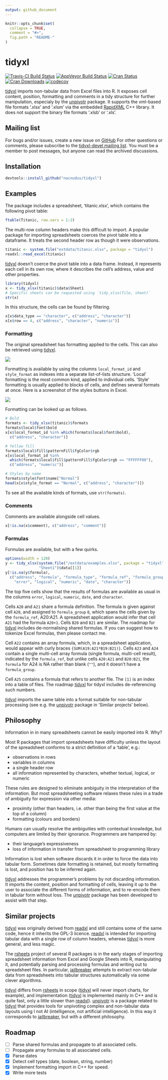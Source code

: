 ```yaml
---
output: github_document
---
```


<!-- README.md is generated from README.Rmd. Please edit that file -->

```r
knitr::opts_chunk$set(
  collapse = TRUE,
  comment = "#>",
  fig.path = "README-"
)
```

# tidyxl

[![Travis-CI Build Status](https://travis-ci.org/nacnudus/tidyxl.svg?branch=master)](https://travis-ci.org/nacnudus/tidyxl)
[![AppVeyor Build Status](https://ci.appveyor.com/api/projects/status/github/nacnudus/tidyxl?branch=master&svg=true)](https://ci.appveyor.com/project/nacnudus/tidyxl)
[![Cran Status](http://www.r-pkg.org/badges/version/tidyxl)](https://cran.r-project.org/web/packages/tidyxl/index.html)
[![Cran Downloads](https://cranlogs.r-pkg.org/badges/tidyxl)](https://www.r-pkg.org/pkg/tidyxl)
[![codecov](https://codecov.io/github/nacnudus/tidyxl/coverage.svg?branch=master)](https://codecov.io/gh/nacnudus/tidyxl)

[tidyxl](https://github.com/nacnudus/tidyxl) imports non-tabular data from Excel files into R.  It exposes cell content,
position, formatting and comments in a tidy structure for further manipulation,
especialy by the [unpivotr](https://github.com/nacnudus/unpivotr) package.  It
supports the xml-based file formats '.xlsx' and '.xlsm' via the embedded
[RapidXML](http://rapidxml.sourceforge.net) C++ library.  It does not support
the binary file formats '.xlsb' or '.xls'.

## Mailing list

For bugs and/or issues, create a new issue on
[GitHub](https://github.com/nacnudus/tidyxl/issues) For other questions or
comments, please subscribe to the [tidyxl-devel mailing
list](https://groups.google.com/forum/#!forum/tidyxl-devel). You must be a
member to post messages, but anyone can read the archived discussions.

## Installation

```r
devtools::install_github("nacnudus/tidyxl")
```

## Examples

The package includes a spreadsheet, 'titanic.xlsx', which contains the following
pivot table:

```r
ftable(Titanic, row.vars = 1:2)
```

The multi-row column headers make this difficult to import.  A popular package
for importing spreadsheets coerces the pivot table into a dataframe. It treats
the second header row as though it were observations.

```r
titanic <- system.file("extdata/titanic.xlsx", package = "tidyxl")
readxl::read_excel(titanic)
```

[tidyxl](https://github.com/nacnudus/tidyxl) doesn't coerce the pivot table into
a data frame.  Instead, it represents each cell in its own row, where it
describes the cell's address, value and other properties.

```r
library(tidyxl)
x <- tidy_xlsx(titanic)$data$Sheet1
# Specific sheets can be requested using `tidy_xlsx(file, sheet)`
str(x)
```

In this structure, the cells can be found by filtering.

```r
x[x$data_type == "character", c("address", "character")]
x[x$row == 4, c("address", "character", "numeric")]
```

### Formatting

The original spreadsheet has formatting applied to the cells.  This can also be
retrieved using [tidyxl](https://github.com/nacnudus/tidyxl).

![](./vignettes/titanic-screenshot.png)

Formatting is available by using the columns `local_format_id` and
`style_format` as indexes into a separate list-of-lists structure.  'Local'
formatting is the most common kind, applied to individual cells.  'Style'
formatting is usually applied to blocks of cells, and defines several formats at
once.  Here is a screenshot of the styles buttons in Excel.

![](./vignettes/styles-screenshot.png)

Formatting can be looked up as follows.

```r
# Bold
formats <- tidy_xlsx(titanic)$formats
formats$local$font$bold
x[x$local_format_id %in% which(formats$local$font$bold),
  c("address", "character")]

# Yellow fill
formats$local$fill$patternFill$fgColor$rgb
x[x$local_format_id %in%
  which(formats$local$fill$patternFill$fgColor$rgb == "FFFFFF00"),
  c("address", "numeric")]

# Styles by name
formats$style$font$name["Normal"]
head(x[x$style_format == "Normal", c("address", "character")])
```

To see all the available kinds of formats, use `str(formats)`.

### Comments

Comments are available alongside cell values.

```r
x[!is.na(x$comment), c("address", "comment")]
```

### Formulas

Formulas are available, but with a few quirks.

```r
options(width = 120)
y <- tidy_xlsx(system.file("/extdata/examples.xlsx", package = "tidyxl"),
               "Sheet1")$data[[1]]
y[!is.na(y$formula),
  c("address", "formula", "formula_type", "formula_ref", "formula_group",
    "error", "logical", "numeric", "date", "character")]
```

The top five cells show that the results of formulas are available as usual in
the columns `error`, `logical`, `numeric`, `date`, and `character`.

Cells `A20` and `A21` share a formula definition.  The formula is given
against cell `A20`, and assigned to `formula_group` `0`, which spans the cells
given by the `formula_ref`, A20:A21.  A spreadsheet application would infer that
cell `A21` had the formula `A20+1`.  Cells `B20` and `B21` are similar.  The
roadmap for [tidyxl](https://github.com/nacnudus/tidyxl) includes
de-normalising shared formulas.  If you can suggest how to tokenize Excel
formulas, then please contact me.

Cell `A22` contains an array formula, which, in a spreadsheet application, would
appear with curly braces `{SUM(A19:A21*B19:B21)}`.  Cells `A23` and `A24`
contain a single multi-cell array formula (single formula, multi-cell result),
indicated by the `formula_ref`, but unlike cells `A20:A21` and `B20:B21`, the
`formula` for A24 is NA rather than blank (`""`), and it doesn't have a
`formula_group`.

Cell `A25` contains a formula that refers to another file.  The `[1]` is an
index into a table of files.  The roadmap
[tidyxl](https://github.com/nacnudus/tidyxl) for tidyxl includes de-referencing
such numbers.

[tidyxl](https://github.com/nacnudus/tidyxl) imports the same table into a
format suitable for non-tabular processing (see e.g. the
[unpivotr](https://github.com/nacnudus/unpivotr) package in 'Similar projects'
below).

## Philosophy

Information in in many spreadsheets cannot be easily imported into R.  Why?

Most R packages that import spreadsheets have difficulty unless the layout of
the spreadsheet conforms to a strict definition of a 'table', e.g.:

* observations in rows
* variables in columns
* a single header row
* all information represented by characters, whether textual, logical, or
  numeric

These rules are designed to eliminate ambiguity in the interpretation of the
information.  But most spreadsheeting software relaxes these rules in a trade of
ambiguity for expression via other media:

* proximity (other than headers, i.e. other than being the first value at the
  top of a column)
* formatting (colours and borders)

Humans can usually resolve the ambiguities with contextual knowledge, but
computers are limited by their ignorance.  Programmers are hampered by:

* their language's expressiveness
* loss of information in transfer from spreadsheet to programming library

Information is lost when software discards it in order to force the data into
tabular form.  Sometimes date formatting is retained, but mostly formatting
is lost, and position has to be inferred again.

[tidyxl](https://github.com/nacnudus/tidyxl) addresses the programmer's problems
by not discarding information.  It imports the content, position and formatting
of cells, leaving it up to the user to associate the different forms of
information, and to re-encode them in tabular form without loss.  The
[unpivotr](https://github.com/nacnudus/unpivotr) package has been developed to
assist with that step.

## Similar projects

[tidyxl](https://github.com/nacnudus/tidyxl) was originally derived from
[readxl](https://github.com/hadley/readxl) and still contains some of the same
code, hence it inherits the GPL-3 licence.
[readxl](https://github.com/hadley/readxl) is intended for importing tabular
data with a single row of column headers, whereas
[tidyxl](https://github.com/nacnudus/tidyxl) is more general, and less magic.

The [rsheets](https://github.com/rsheets) project of several R packages is in
the early stages of importing spreadsheet information from Excel and Google
Sheets into R, manipulating it, and potentially parsing and processing formulas
and writing out to spreadsheet files.  In particular,
[jailbreaker](https://github.com/rsheets/jailbreakr) attempts to extract
non-tabular data from spreadsheets into tabular structures automatically via
some clever algorithms.

[tidyxl](https://github.com/nacnudus/tidyxl) differs from
[rsheets](https://github.com/rsheets) in scope
([tidyxl](https://github.com/nacnudus/tidyxl) will never import charts, for
example), and implementation ([tidyxl](https://github.com/nacnudus/tidyxl) is
implemented mainly in C++ and is quite fast, only a little slower than
[readxl](https://github.com/hadley/readxl)).
[unpivotr](https://github.com/nacnudus/unpivotr) is a package related to
[tidyxl](https://github.com/nacnudus/tidyxl) that provides tools for unpivoting
complex and non-tabular data layouts using I not AI (intelligence, not
artificial intelligence).  In this way it corresponds to
[jailbreaker](https://github.com/rsheets/jailbreakr), but with a different
philosophy.

## Roadmap

- [ ] Parse shared formulas and propagate to all associated cells.
- [ ] Propagate array formulas to all associated cells.
- [x] Parse dates
- [x] Detect cell types (date, boolean, string, number)
- [x] Implement formatting import in C++ for speed.
- [x] Write more tests
